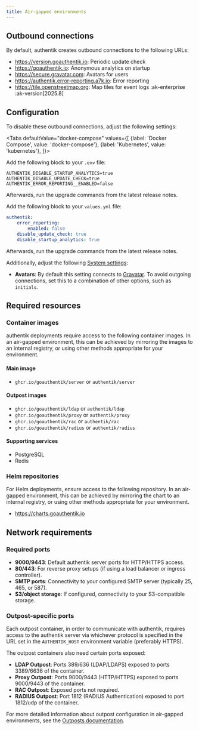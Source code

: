 ```yaml
---
title: Air-gapped environments
---
```



## Outbound connections

By default, authentik creates outbound connections to the following URLs:

- https://version.goauthentik.io: Periodic update check
- https://goauthentik.io: Anonymous analytics on startup
- https://secure.gravatar.com: Avatars for users
- https://authentik.error-reporting.a7k.io: Error reporting
- https://tile.openstreetmap.org: Map tiles for event logs :ak-enterprise :ak-version[2025.8]

## Configuration

To disable these outbound connections, adjust the following settings:

<Tabs
  defaultValue="docker-compose"
  values={[
    {label: 'Docker Compose', value: 'docker-compose'},
    {label: 'Kubernetes', value: 'kubernetes'},
  ]}>
  <TabItem value="docker-compose">

Add the following block to your `.env` file:

```shell
AUTHENTIK_DISABLE_STARTUP_ANALYTICS=true
AUTHENTIK_DISABLE_UPDATE_CHECK=true
AUTHENTIK_ERROR_REPORTING__ENABLED=false
```

Afterwards, run the upgrade commands from the latest release notes.

  </TabItem>
  <TabItem value="kubernetes">

Add the following block to your `values.yml` file:

```yaml
authentik:
    error_reporting:
        enabled: false
    disable_update_check: true
    disable_startup_analytics: true
```

Afterwards, run the upgrade commands from the latest release notes.

  </TabItem>
</Tabs>

Additionally, adjust the following [System settings](../sys-mgmt/settings.md):

- **Avatars**: By default this setting connects to [Gravatar](https://secure.gravatar.com/). To avoid outgoing connections, set this to a combination of other options, such as `initials`.

## Required resources

### Container images

authentik deployments require access to the following container images. In an air-gapped environment, this can be achieved by mirroring the images to an internal registry, or using other methods appropriate for your environment.

#### Main image

- `ghcr.io/goauthentik/server` or `authentik/server`

#### Outpost images

- `ghcr.io/goauthentik/ldap` or `authentik/ldap`
- `ghcr.io/goauthentik/proxy` or `authentik/proxy`
- `ghcr.io/goauthentik/rac` or `authentik/rac`
- `ghcr.io/goauthentik/radius` or `authentik/radius`

#### Supporting services

- PostgreSQL
- Redis

### Helm repositories

For Helm deployments, ensure access to the following repository. In an air-gapped environment, this can be achieved by mirroring the chart to an internal registry, or using other methods appropriate for your environment.

- https://charts.goauthentik.io

## Network requirements

### Required ports

- **9000/9443**: Default authentik server ports for HTTP/HTTPS access.
- **80/443**: For reverse proxy setups (if using a load balancer or ingress controller).
- **SMTP ports**: Connectivity to your configured SMTP server (typically 25, 465, or 587).
- **S3/object storage**: If configured, connectivity to your S3-compatible storage.

### Outpost-specific ports

Each outpost container, in order to communicate with authentik, requires access to the authentik server via whichever protocol is specified in the URL set in the `AUTHENTIK_HOST` environment variable (preferably HTTPS).

The outpost containers also need certain ports exposed:

- **LDAP Outpost**: Ports 389/636 (LDAP/LDAPS) exposed to ports 3389/6636 of the container.
- **Proxy Outpost**: Ports 9000/9443 (HTTP/HTTPS) exposed to ports 9000/9443 of the container.
- **RAC Outpost**: Exposed ports not required.
- **RADIUS Outpost**: Port 1812 (RADIUS Authentication) exposed to port 1812/udp of the container.

For more detailed information about outpost configuration in air-gapped environments, see the [Outposts documentation](../add-secure-apps/outposts/index.mdx).
